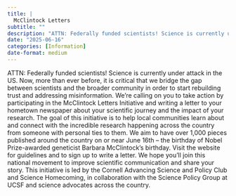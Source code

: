 ```yaml
---
title: |
  McClintock Letters
subtitle: ""
description: "ATTN: Federally funded scientists! Science is currently under attack in the US. "
date: "2025-06-16"
categories: [Information]
date-format: medium 
---
```


ATTN: Federally funded scientists! Science is currently under attack in the US. Now, more than ever before, it is critical that we bridge the gap between scientists and the broader community in order to start rebuilding trust and addressing misinformation. We’re calling on you to take action by participating in the McClintock Letters Initiative and writing a letter to your hometown newspaper about your scientific journey and the impact of your research. The goal of this initiative is to help local communities learn about and connect with the incredible research happening across the country from someone with personal ties to them. We aim to have over 1,000 pieces published around the country on or near June 16th – the birthday of Nobel Prize-awarded geneticist Barbara McClintock’s birthday. Visit the website for guidelines and to sign up to write a letter. We hope you’ll join this national movement to improve scientific communication and share your story. This initiative is led by the Cornell Advancing Science and Policy Club and Science Homecoming, in collaboration with the Science Policy Group at UCSF and science advocates across the country.


